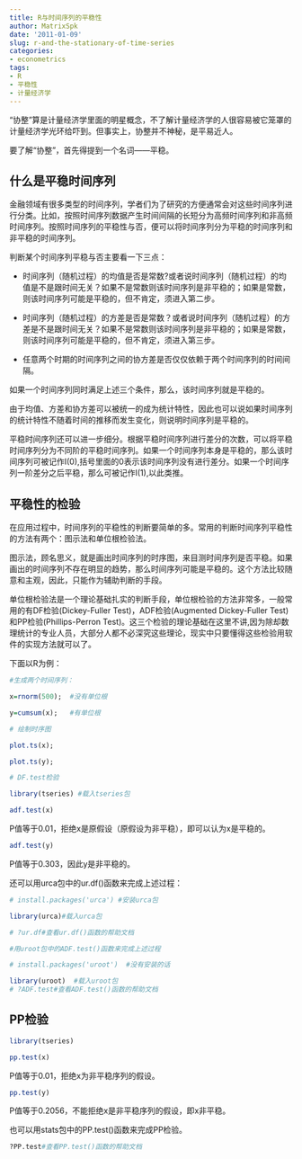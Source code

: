 ```yaml
---
title: R与时间序列的平稳性
author: MatrixSpk
date: '2011-01-09'
slug: r-and-the-stationary-of-time-series
categories:
- econometrics
tags:
- R
- 平稳性
- 计量经济学
---
```


“协整”算是计量经济学里面的明星概念，不了解计量经济学的人很容易被它笼罩的计量经济学光环给吓到。但事实上，协整并不神秘，是平易近人。

要了解“协整”，首先得提到一个名词——平稳。

## 什么是平稳时间序列

金融领域有很多类型的时间序列，学者们为了研究的方便通常会对这些时间序列进行分类。比如，按照时间序列数据产生时间间隔的长短分为高频时间序列和非高频时间序列。按照时间序列的平稳性与否，便可以将时间序列分为平稳的时间序列和非平稳的时间序列。

判断某个时间序列平稳与否主要看一下三点：

* 时间序列（随机过程）的均值是否是常数?或者说时间序列（随机过程）的均值是不是跟时间无关？如果不是常数则该时间序列是非平稳的；如果是常数，则该时间序列可能是平稳的，但不肯定，须进入第二步。

* 时间序列（随机过程）的方差是否是常数？或者说时间序列（随机过程）的方差是不是跟时间无关？如果不是常数则该时间序列是非平稳的；如果是常数，则该时间序列可能是平稳的，但不肯定，须进入第三步。

* 任意两个时期的时间序列之间的协方差是否仅仅依赖于两个时间序列的时间间隔。

如果一个时间序列同时满足上述三个条件，那么，该时间序列就是平稳的。

由于均值、方差和协方差可以被统一的成为统计特性，因此也可以说如果时间序列的统计特性不随着时间的推移而发生变化，则说明时间序列是平稳的。

平稳时间序列还可以进一步细分。根据平稳时间序列进行差分的次数，可以将平稳时间序列分为不同阶的平稳时间序列。如果一个时间序列本身是平稳的，那么该时间序列可被记作I(0),括号里面的0表示该时间序列没有进行差分。如果一个时间序列一阶差分之后平稳，那么可被记作I(1),以此类推。

## 平稳性的检验

在应用过程中，时间序列的平稳性的判断要简单的多。常用的判断时间序列平稳性的方法有两个：图示法和单位根检验法。

图示法，顾名思义，就是画出时间序列的时序图，来目测时间序列是否平稳。如果画出的时间序列不存在明显的趋势，那么时间序列可能是平稳的。这个方法比较随意和主观，因此，只能作为辅助判断的手段。

单位根检验法是一个理论基础扎实的判断手段，单位根检验的方法非常多，一般常用的有DF检验(Dickey-Fuller Test)，ADF检验(Augmented Dickey-Fuller Test)和PP检验(Phillips-Perron Test)。这三个检验的理论基础在这里不讲,因为除却数理统计的专业人员，大部分人都不必深究这些理论，现实中只要懂得这些检验用软件的实现方法就可以了。

下面以R为例：

```r
#生成两个时间序列：

x=rnorm(500);  #没有单位根

y=cumsum(x);   #有单位根

# 绘制时序图

plot.ts(x);

plot.ts(y);

# DF.test检验

library(tseries) #载入tseries包

adf.test(x)

```

P值等于0.01，拒绝x是原假设（原假设为非平稳），即可以认为x是平稳的。

```r
adf.test(y)
```

P值等于0.303，因此y是非平稳的。

还可以用urca包中的ur.df()函数来完成上述过程：

```R
# install.packages('urca') #安装urca包

library(urca)#载入urca包

# ?ur.df#查看ur.df()函数的帮助文档

#用uroot包中的ADF.test()函数来完成上述过程

# install.packages('uroot')  #没有安装的话

library(uroot)  #载入uroot包
# ?ADF.test#查看ADF.test()函数的帮助文档
```

## PP检验

```R
library(tseries)

pp.test(x)

```

P值等于0.01，拒绝x为非平稳序列的假设。

```R
pp.test(y)
```

P值等于0.2056，不能拒绝x是非平稳序列的假设，即x非平稳。

也可以用stats包中的PP.test()函数来完成PP检验。

```R
?PP.test#查看PP.test()函数的帮助文档
```
